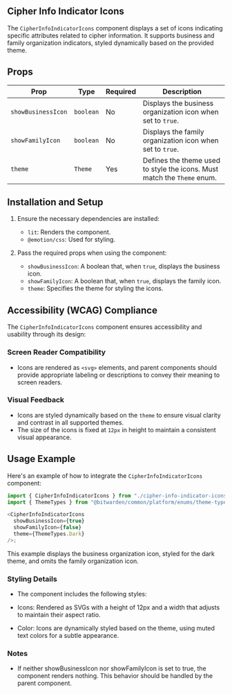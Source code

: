 

<Meta title="Components/Ciphers/Cipher Indicator Icon" of={stories} />

## Cipher Info Indicator Icons

The `CipherInfoIndicatorIcons` component displays a set of icons indicating specific attributes
related to cipher information. It supports business and family organization indicators, styled
dynamically based on the provided theme.

<Primary />
<Controls />

## Props

| **Prop**           | **Type**  | **Required** | **Description**                                                         |
| ------------------ | --------- | ------------ | ----------------------------------------------------------------------- |
| `showBusinessIcon` | `boolean` | No           | Displays the business organization icon when set to `true`.             |
| `showFamilyIcon`   | `boolean` | No           | Displays the family organization icon when set to `true`.               |
| `theme`            | `Theme`   | Yes          | Defines the theme used to style the icons. Must match the `Theme` enum. |

## Installation and Setup

1. Ensure the necessary dependencies are installed:

   - `lit`: Renders the component.
   - `@emotion/css`: Used for styling.

2. Pass the required props when using the component:
   - `showBusinessIcon`: A boolean that, when `true`, displays the business icon.
   - `showFamilyIcon`: A boolean that, when `true`, displays the family icon.
   - `theme`: Specifies the theme for styling the icons.

## Accessibility (WCAG) Compliance

The `CipherInfoIndicatorIcons` component ensures accessibility and usability through its design:

### Screen Reader Compatibility

- Icons are rendered as `<svg>` elements, and parent components should provide appropriate labeling
  or descriptions to convey their meaning to screen readers.

### Visual Feedback

- Icons are styled dynamically based on the `theme` to ensure visual clarity and contrast in all
  supported themes.
- The size of the icons is fixed at `12px` in height to maintain a consistent visual appearance.

## Usage Example

Here's an example of how to integrate the `CipherInfoIndicatorIcons` component:

```ts
import { CipherInfoIndicatorIcons } from "./cipher-info-indicator-icons";
import { ThemeTypes } from "@bitwarden/common/platform/enums/theme-type.enum";

<CipherInfoIndicatorIcons
  showBusinessIcon={true}
  showFamilyIcon={false}
  theme={ThemeTypes.Dark}
/>;
```

This example displays the business organization icon, styled for the dark theme, and omits the
family organization icon.

### Styling Details

- The component includes the following styles:

- Icons: Rendered as SVGs with a height of 12px and a width that adjusts to maintain their aspect
  ratio.
- Color: Icons are dynamically styled based on the theme, using muted text colors for a subtle
  appearance.

### Notes

- If neither showBusinessIcon nor showFamilyIcon is set to true, the component renders nothing. This
  behavior should be handled by the parent component.

